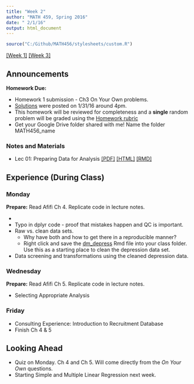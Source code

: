 ```yaml
---
title: "Week 2"
author: "MATH 459, Spring 2016"
date: " 2/1/16"
output: html_document
---
```

```r
source("C:/Github/MATH456/stylesheets/custom.R")
```
[[Week 1]](wk01.html) [[Week 3]](wk03.html)

## Announcements
**Homework Due:**  

* Homework 1 submission - Ch3 On Your Own problems.  
* [Solutions](notes/solutions/ch3_solutions.html) were posted on 1/31/16 around 4pm. 
* This homework will be reviewed for completeness and a **single** 
  random problem will be graded using the [Homework rubric](admin/rubric.html)
* Get your Google Drive folder shared with me! Name the folder MATH456_name

### Notes and Materials
* Lec 01: Preparing Data for Analysis [[PDF]](notes/lec01_data_prep.pdf)
[[HTML]](notes/lec01_data_prep.html)
[[RMD]](notes/lec01_data_prep.Rmd)


## Experience (During Class)
### Monday
**Prepare:** Read Afifi Ch 4. Replicate code in lecture notes. 

* 
* Typo in dplyr code - proof that mistakes happen and QC is important. 
* Raw vs. clean data sets. 
    - Why have both and how to get there in a reproducible manner?
    - Right click and save the [dm_depress](notes/dm_depress.Rmd) Rmd file into your class folder. 
      Use this as a starting place to clean the depression data set. 
* Data screening and transformations using the cleaned depression data. 

### Wednesday
**Prepare:** Read Afifi Ch 5. Replicate code in lecture notes. 

* Selecting Appropriate Analysis
  

### Friday
* Consulting Experience: Introduction to Recruitment Database
* Finish Ch 4 & 5


## Looking Ahead
* Quiz on Monday. Ch 4 and Ch 5. Will come directly from the _On Your Own_ questions. 
* Starting Simple and Multiple Linear Regression next week. 


